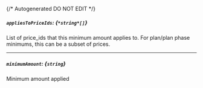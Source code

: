 {/* Autogenerated DO NOT EDIT  */}
##### `appliesToPriceIds`: *{`*string*[]`}*
List of price_ids that this minimum amount applies to. For plan/plan phase minimums, this can be a subset of prices.

---
##### `minimumAmount`: *{`string`}*
Minimum amount applied

